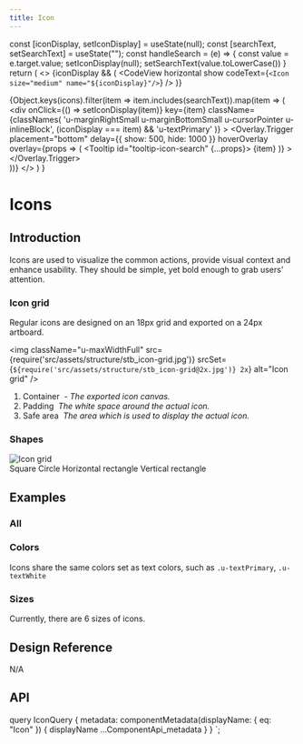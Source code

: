 ```yaml
---
title: Icon
---
```




  const [iconDisplay, setIconDisplay] = useState(null);
  const [searchText, setSearchText] = useState("");
  const handleSearch = (e) => {
    const value = e.target.value;
    setIconDisplay(null);
    setSearchText(value.toLowerCase())
  }
  return (
    <>
     <SearchBox
        value={searchText}
        onChange={handleSearch}
        placeholder="Search icon ..."
      />
     {iconDisplay && (
        <CodeView horizontal show codeText={`<Icon size="medium" name="${iconDisplay}"/>`} />
      )}
      <div className="u-positionRelative u-paddingSmall u-marginBottomExtraSmall u-border u-borderSmall u-borderUltraLight u-roundedMedium">
        {Object.keys(icons).filter(item => item.includes(searchText)).map(item => (
          <div
            onClick={() => setIconDisplay(item)}
            key={item}
            className={classNames(
              'u-marginRightSmall u-marginBottomSmall u-cursorPointer u-inlineBlock',
              (iconDisplay === item) && 'u-textPrimary'
            )}
          >
          <Overlay.Trigger
            placement="bottom"
            delay={{ show: 500, hide: 1000 }}
            hoverOverlay
            overlay={props => (
              <Tooltip id="tooltip-icon-search" {...props}>
                  {item}
              </Tooltip>
            )}
            >
              <Icon name={item} size="medium" />
            </Overlay.Trigger>
          </div>
        ))}
      </div>
    </>
  )
}

# Icons

## Introduction

Icons are used to visualize the common actions, provide visual context and enhance usability. They should be simple, yet bold enough to grab users' attention.

### Icon grid

Regular icons are designed on an 18px grid and exported on a 24px artboard.

<img
  className="u-maxWidthFull"
  src={require('src/assets/structure/stb_icon-grid.jpg')}
  srcSet={`${require('src/assets/structure/stb_icon-grid@2x.jpg')} 2x`}
  alt="Icon grid"
/>
<ol className="u-paddingLeftLarge u-textGray u-marginTopTiny">
  <li>
    Container&nbsp;
    <i className="u-text200">- The exported icon canvas.</i>
  </li>
  <li>
    Padding&nbsp;
    <i className="u-text200">The white space around the actual icon.</i>
  </li>
  <li>
    Safe area&nbsp;
    <i className="u-text200">The area which is used to display the actual icon.</i>
  </li>
</ol>

### Shapes

<div className="Grid u-marginBottomSmall">
  <div className="u-size1of1">
    <img
      className="u-maxWidthFull"
      src={require('src/assets/structure/stb_icon-shapes.jpg')}
      srcSet={`${require('src/assets/structure/stb_icon-shapes@2x.jpg')} 2x`}
      alt="Icon grid"
    />
    <div className="u-flex u-textGray u-text200 u-marginTopTiny u-textCenter">
      <span className="u-sizeFill">Square</span>
      <span className="u-sizeFill">Circle</span>
      <span className="u-sizeFill">Horizontal rectangle</span>
      <span className="u-sizeFill">Vertical rectangle</span>
    </div>
  </div>
</div>

## Examples

### All

<AllIcons/>

### Colors

Icons share the same colors set as text colors, such as `.u-textPrimary`, `.u-textWhite`

<CodeView codeText={colorIcon} />

### Sizes

Currently, there are 6 sizes of icons.

<CodeView codeText={sizeIcon} />

## Design Reference
N/A

## API

<ComponentApi metadata={props.data.metadata} />


  query IconQuery {
    metadata: componentMetadata(displayName: { eq: "Icon" }) {
      displayName
      ...ComponentApi_metadata
    }
  }
`;
